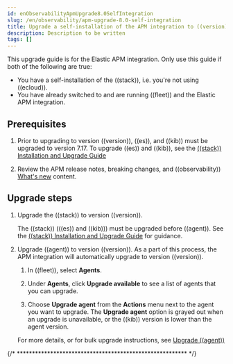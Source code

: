 ```yaml
---
id: enObservabilityApmUpgrade8.0SelfIntegration
slug: /en/observability/apm-upgrade-8.0-self-integration
title: Upgrade a self-installation of the APM integration to ((version))
description: Description to be written
tags: []
---
```


<div id="apm-upgrade-8.0-self-integration"></div>

This upgrade guide is for the Elastic APM integration.
Only use this guide if both of the following are true:

* You have a self-installation of the ((stack)), i.e. you're not using ((ecloud)).
* You have already switched to and are running ((fleet)) and the Elastic APM integration.

<div id="prerequisites"></div>

## Prerequisites

1. Prior to upgrading to version ((version)), ((es)), and ((kib))
    must be upgraded to version 7.17. To upgrade ((es)) and ((kib)),
    see the [((stack)) Installation and Upgrade Guide](https://www.elastic.co/guide/en/elastic-stack/7.17/upgrading-elastic-stack.html)

1. Review the APM <DocLink id="enObservabilityApmReleaseNotes">release notes</DocLink>, <DocLink id="enObservabilityApmBreaking">breaking changes</DocLink>,
    and ((observability)) [What's new](((observability-guide))/whats-new.html) content.

<div id="upgrade_steps"></div>

## Upgrade steps

1. Upgrade the ((stack)) to version ((version)).

    The ((stack)) (((es)) and ((kib))) must be upgraded before ((agent)).
    See the [((stack)) Installation and Upgrade Guide](((stack-ref))/upgrading-elastic-stack.html) for guidance.

1. Upgrade ((agent)) to version ((version)).
    As a part of this process, the APM integration will automatically upgrade to version ((version)).

    1. In ((fleet)), select **Agents**.

    1. Under **Agents**, click **Upgrade available** to see a list of agents that you can upgrade.

    1. Choose **Upgrade agent** from the **Actions** menu next to the agent you want to upgrade.
        The **Upgrade agent** option is grayed out when an upgrade is unavailable, or
        the ((kib)) version is lower than the agent version.

    For more details, or for bulk upgrade instructions, see
    [Upgrade ((agent))](((fleet-guide))/upgrade-elastic-agent.html)

{/* ******************************************************** */}

